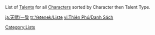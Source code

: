{{DISPLAYTITLE:List of Talents}}{{CustomTabs
|tab1 = Overview
|tab2 = List
|tab3 = Level Scaling
|tab4 = Leveling
}}
List of [[Talents]] for all [[Characters]] sorted by Character then Talent Type.

{{Talents by Category Table|Talent}}

[[Category:Lists]]

[[ja:天賦/一覧]]
[[tr:Yetenek/Liste]]
[[vi:Thiên Phú/Danh Sách]]